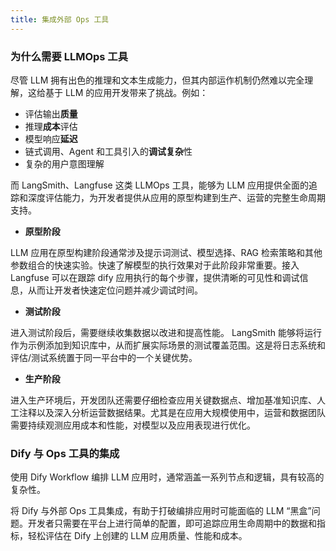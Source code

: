 ```yaml
---
title: 集成外部 Ops 工具
---
```


### 为什么需要 LLMOps 工具

尽管 LLM 拥有出色的推理和文本生成能力，但其内部运作机制仍然难以完全理解，这给基于 LLM 的应用开发带来了挑战。例如：

* 评估输出**质量**
* 推理**成本**评估
* 模型响应**延迟**
* 链式调用、Agent 和工具引入的**调试复杂**性
* 复杂的用户意图理解

而 LangSmith、Langfuse 这类 LLMOps 工具，能够为 LLM 应用提供全面的追踪和深度评估能力，为开发者提供从应用的原型构建到生产、运营的完整生命周期支持。

* **原型阶段**

LLM 应用在原型构建阶段通常涉及提示词测试、模型选择、RAG 检索策略和其他参数组合的快速实验。快速了解模型的执行效果对于此阶段非常重要。接入 Langfuse 可以在跟踪 dify 应用执行的每个步骤，提供清晰的可见性和调试信息，从而让开发者快速定位问题并减少调试时间。

* **测试阶段**

进入测试阶段后，需要继续收集数据以改进和提高性能。 LangSmith 能够将运行作为示例添加到知识库中，从而扩展实际场景的测试覆盖范围。这是将日志系统和评估/测试系统置于同一平台中的一个关键优势。

* **生产阶段**

进入生产环境后，开发团队还需要仔细检查应用关键数据点、增加基准知识库、人工注释以及深入分析运营数据结果。尤其是在应用大规模使用中，运营和数据团队需要持续观测应用成本和性能，对模型以及应用表现进行优化。

### Dify 与 Ops 工具的集成

使用 Dify Workflow 编排 LLM 应用时，通常涵盖一系列节点和逻辑，具有较高的复杂性。

将 Dify 与外部 Ops 工具集成，有助于打破编排应用时可能面临的 LLM “黑盒”问题。开发者只需要在平台上进行简单的配置，即可追踪应用生命周期中的数据和指标，轻松评估在 Dify 上创建的 LLM 应用质量、性能和成本。
